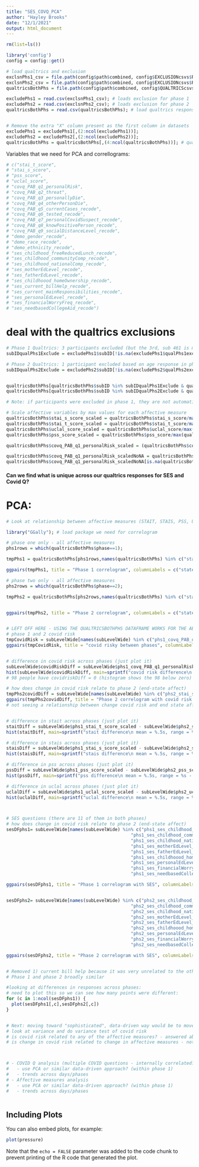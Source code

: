 ```yaml
---
title: "SES_COVQ_PCA"
author: "Hayley Brooks"
date: "12/1/2021"
output: html_document
---
```


```r
rm(list=ls())

library('config')
config = config::get()

# load qualtrics and exclusion 
exclsnPhs1_csv = file.path(config$path$combined, config$EXCLUSIONcsvs$RDM_AX_Qual_Phs1exclusion); # phase 1 exclusion path
exclsnPhs2_csv = file.path(config$path$combined, config$EXCLUSIONcsvs$RDM_AX_Qual_Phs2exclusion); # phase 2 exclusion path
qualtricsBothPhs = file.path(config$path$combined, config$QUALTRICScsvs$Combined_subID_scored_noDuplicates); # qualtrics responses path

excludePhs1 = read.csv(exclsnPhs1_csv); # loads exclusion for phase 1
excludePhs2 = read.csv(exclsnPhs2_csv); # loads exclusion for phase 2
qualtricsBothPhs = read.csv(qualtricsBothPhs); # load qualtrics responses


# Remove the extra "X" column present as the first column in datasets
excludePhs1 = excludePhs1[,(2:ncol(excludePhs1))];
excludePhs2 = excludePhs2[,(2:ncol(excludePhs2))];
qualtricsBothPhs = qualtricsBothPhs[,(4:ncol(qualtricsBothPhs))]; # qualtrics has 3 columns of X variable
```

Variables that we need for PCA and correllograms:
```r
# c("stai_t_score",
# "stai_s_score",
# "pss_score",                              
# "uclal_score",
# "covq_PAB_q1_personalRisk", 
# "covq_PAB_q2_threat",                     
# "covq_PAB_q3_personallyDie",               
# "covq_PAB_q4_otherPersonDie",
# "covq_PAB_q5_currentCases_recode",        
# "covq_PAB_q6_tested_recode",              
# "covq_PAB_q7_personalCovidSuspect_recode",
# "covq_PAB_q8_knowPositivePerson_recode",
# "covq_PAB_q9_socialDistanceLevel_recode", 
# "demo_gender_recode",
# "demo_race_recode",                       
# "demo_ethnicity_recode",
# "ses_childhood_freeReducedLunch_recode",  
# "ses_childhood_communityComp_recode",
# "ses_childhood_nationalComp_recode",
# "ses_motherEdLevel_recode",               
# "ses_fatherEdLevel_recode",
# "ses_childhoood_homeOwnership_recode",
# "ses_current_billHelp_recode",           
# "ses_current_mainResponsibilities_recode",
# "ses_personalEdLevel_recode",             
# "ses_financialWorryFreq_recode",
# "ses_needbasedCollegeAid_recode")
```




# deal with the qualtrics exclusions
```r

# Phase 1 Qualtrics: 3 participants excluded (but the 3rd, sub 461 is missing a response so here were are just putting NAs for two participants' qualtrics responses in phase 1)
subIDqualPhs1Exclude = excludePhs1$subID[!is.na(excludePhs1$qualPhs1exclude) & excludePhs1$qualPhs1exclude==1];

# Phase 2 Qualtrics: 1 participant excluded based on age response in phase
subIDqualPhs2Exclude = excludePhs2$subID[!is.na(excludePhs2$qualPhs2exclude) & excludePhs2$qualPhs2exclude==1];


qualtricsBothPhs[qualtricsBothPhs$subID %in% subIDqualPhs1Exclude & qualtricsBothPhs$phase==1,] = NA; # phase1
qualtricsBothPhs[qualtricsBothPhs$subID %in% subIDqualPhs2Exclude & qualtricsBothPhs$phase==2,] = NA; # phase2

# Note: if participants were excluded in phase 1, they are not automatically excluded in phase 2! Also, there are different exclusion for RDM, AX and Qualtrics.

```


```r
# Scale affective variables by max values for each affective measure
qualtricsBothPhs$stai_s_score_scaled = qualtricsBothPhs$stai_s_score/max(qualtricsBothPhs$stai_s_score, na.rm = T);
qualtricsBothPhs$stai_t_score_scaled = qualtricsBothPhs$stai_t_score/max(qualtricsBothPhs$stai_t_score, na.rm = T);
qualtricsBothPhs$uclal_score_scaled = qualtricsBothPhs$uclal_score/max(qualtricsBothPhs$uclal_score, na.rm = T);
qualtricsBothPhs$pss_score_scaled = qualtricsBothPhs$pss_score/max(qualtricsBothPhs$pss_score, na.rm = T);

qualtricsBothPhs$covq_PAB_q1_personalRisk_scaled = (qualtricsBothPhs$covq_PAB_q1_personalRisk-1)/max(qualtricsBothPhs$covq_PAB_q1_personalRisk-1, na.rm = T)

qualtricsBothPhs$covq_PAB_q1_personalRisk_scaledNoNA = qualtricsBothPhs$covq_PAB_q1_personalRisk_scaled;
qualtricsBothPhs$covq_PAB_q1_personalRisk_scaledNoNA[is.na(qualtricsBothPhs$covq_PAB_q1_personalRisk_scaledNoNA)] = 0;

```



#### Can we find what is unique across our qualtrics responses for SES and Covid Q?
# PCA: 

```r
# Look at relationship between affective measures (STAIT, STAIS, PSS, UCLAL <--> perceived COVID risk) (overall correlogram)

library("GGally"); # load package we need for correlogram

# phase one only - all affective measures
phs1rows = which(qualtricsBothPhs$phase==1);

tmpPhs1 = qualtricsBothPhs[phs1rows,names(qualtricsBothPhs) %in% c("stai_s_score_scaled", "stai_t_score_scaled", "pss_score_scaled", "pss_stressedToday", "uclal_score_scaled", "covq_PAB_q1_personalRisk_scaled")];

ggpairs(tmpPhs1, title = "Phase 1 correlogram", columnLabels = c("state anxiety", "trait anxiety", "stress", "stress today", "loneliness", "covid risk"));

# phase two only - all affective measures
phs2rows = which(qualtricsBothPhs$phase==2);

tmpPhs2 = qualtricsBothPhs[phs2rows,names(qualtricsBothPhs) %in% c("stai_s_score_scaled", "stai_t_score_scaled", "pss_score_scaled", "pss_stressedToday", "uclal_score_scaled", "covq_PAB_q1_personalRisk_scaled")];


ggpairs(tmpPhs2, title = "Phase 2 correlogram", columnLabels = c("state anxiety", "trait anxiety", "stress", "stress today", "loneliness", "covid risk"));


# LEFT OFF HERE - USING THE QUALTRICSBOTHPHS DATAFRAME WORKS FOR THE ABOVE, BUT MAY NEED TO MAKE THE SUBLEVELWIDE VERSION HERE BUT CONSIDERING REDOING IT BECAUSE IT WAS ORIGINALLY MADE FROM RDM DATAFRAME.
# phase 1 and 2 covid risk
tmpCovidRisk = subLevelWide[names(subLevelWide) %in% c("phs1_covq_PAB_q1_personalRisk_scaled", "phs2_covq_PAB_q1_personalRisk_scaled")];
ggpairs(tmpCovidRisk, title = "covid risky between phases", columnLabels = c("phs 1 covid risk", "phs 2 covid risk"));


# difference in covid risk across phases (just plot it)
subLevelWide$covidRiskDiff = subLevelWide$phs1_covq_PAB_q1_personalRisk_scaled - subLevelWide$phs2_covq_PAB_q1_personalRisk_scaled;
hist(subLevelWide$covidRiskDiff, main=sprintf("covid risk difference\n mean = %.5s, range = %s - %s", mean(subLevelWide$covidRiskDiff, na.rm=T), min(subLevelWide$covidRiskDiff, na.rm = T), c(max(subLevelWide$covidRiskDiff,na.rm=T)) ), xlab = "phase 1 - phase 2", ylab="number of people", breaks=10);
# 98 people have covidriskDiff = 0 (histogram shows the 98 below zero)

# how does change in covid risk relate to phase 2 (end-state affect)
tmpPhs2covidDiff = subLevelWide[names(subLevelWide) %in% c("phs2_stai_s_score_scaled", "phs2_stai_t_score_scaled", "phs2_pss_score_scaled", "phs2_pss_stressedToday", "phs2_uclal_score_scaled", "covidRiskDiff")];
ggpairs(tmpPhs2covidDiff, title = "Phase 2 correlogram with covid risk diff", columnLabels = c("state anxiety", "trait anxiety", "stress", "stress today", "loneliness", "covid risk diff"));
# not seeing a relationship between change covid risk and end state affect (phase 2)


# difference in stait across phases (just plot it)
staitDiff = subLevelWide$phs1_stai_t_score_scaled - subLevelWide$phs2_stai_t_score_scaled
hist(staitDiff, main=sprintf("stait difference\n mean = %.5s, range = %s - %s", mean(staitDiff, na.rm=T), min(staitDiff, na.rm = T), c(max(staitDiff,na.rm=T)) ), xlab = "phase 1 - phase 2", ylab="number of people", breaks=10);

# difference in stais across phases (just plot it)
staisDiff = subLevelWide$phs1_stai_s_score_scaled - subLevelWide$phs2_stai_s_score_scaled
hist(staisDiff, main=sprintf("stais difference\n mean = %.5s, range = %s - %s", mean(staisDiff, na.rm=T), min(staisDiff, na.rm = T), c(max(staisDiff,na.rm=T)) ), xlab = "phase 1 - phase 2", ylab="number of people", breaks=10);

# difference in pss across phases (just plot it)
pssDiff = subLevelWide$phs1_pss_score_scaled - subLevelWide$phs2_pss_score_scaled
hist(pssDiff, main=sprintf("pss difference\n mean = %.5s, range = %s - %s", mean(pssDiff, na.rm=T), min(pssDiff, na.rm = T), c(max(pssDiff,na.rm=T)) ), xlab = "phase 1 - phase 2", ylab="number of people", breaks=10);

# difference in uclal across phases (just plot it)
uclalDiff = subLevelWide$phs1_uclal_score_scaled - subLevelWide$phs2_uclal_score_scaled
hist(uclalDiff, main=sprintf("uclal difference\n mean = %.5s, range = %s - %s", mean(uclalDiff, na.rm=T), min(uclalDiff, na.rm = T), c(max(uclalDiff,na.rm=T)) ), xlab = "phase 1 - phase 2", ylab="number of people", breaks=10);



# SES questions (there are 11 of them in both phases)
# how does change in covid risk relate to phase 2 (end-state affect)
sesDFphs1= subLevelWide[names(subLevelWide) %in% c("phs1_ses_childhood_freeReducedLunch_recode",
                                               "phs1_ses_childhood_communityComp_recode",
                                               "phs1_ses_childhood_nationalComp_recode",
                                               "phs1_ses_motherEdLevel_recode",
                                               "phs1_ses_fatherEdLevel_recode" ,
                                               "phs1_ses_childhoood_homeOwnership_recode" ,
                                               "phs1_ses_personalEdLevel_recode",
                                               "phs1_ses_financialWorryFreq_recode",
                                               "phs1_ses_needbasedCollegeAid_recode")];

ggpairs(sesDFphs1, title = "Phase 1 correlogram with SES", columnLabels = c("reduced lunch", "communityComp", "nationalComp", "momED", "dadED", "childHomeOwn", "personalEDlev", "worryFreq", "collegeAid"));


sesDFphs2= subLevelWide[names(subLevelWide) %in% c("phs2_ses_childhood_freeReducedLunch_recode",
                                               "phs2_ses_childhood_communityComp_recode",
                                               "phs2_ses_childhood_nationalComp_recode",
                                               "phs2_ses_motherEdLevel_recode",
                                               "phs2_ses_fatherEdLevel_recode" ,
                                               "phs2_ses_childhoood_homeOwnership_recode" ,
                                               "phs2_ses_personalEdLevel_recode",
                                               "phs2_ses_financialWorryFreq_recode",
                                               "phs2_ses_needbasedCollegeAid_recode")];

ggpairs(sesDFphs2, title = "Phase 2 correlogram with SES", columnLabels = c("reduced lunch", "communityComp", "nationalComp", "momED", "dadED", "childHomeOwn", "personalEDlev", "worryFreq", "collegeAid"));


# Removed 1) current bill help because it was very unrelated to the others which could be the result of differences in the way participants interpreted the question and 2) current responsibilities because it categorical or ordered
# Phase 1 and phase 2 broadly similar

#looking at differences in responses across phases:
# need to plot this so we can see how many points were different:
for (c in 1:ncol(sesDFphs1)) {
  plot(sesDFphs1[,c],sesDFphs2[,c])
}


# Next: moving toward "sophisticated", data-driven way would be to move toward PCA with a "smartly-weighted" combination of the components.
# look at variance and do variance test of covid risk
# is covid risk related to any of the affective measures? - answered above
# is change in covid risk related to change in affective measures - not done yet



# - COVID Q analysis (multiple COVID questions - internally correlated?) [is perceived COVID risk similar or different from other COVID measures]
#   - use PCA or similar data-driven approach? (within phase 1)
#   - trends across days/phases
# - Affective measures analysis
#   - use PCA or similar data-driven approach? (within phase 1)
#   - trends across days/phases



```

## Including Plots

You can also embed plots, for example:

```r
plot(pressure)
```

Note that the `echo = FALSE` parameter was added to the code chunk to prevent printing of the R code that generated the plot.
